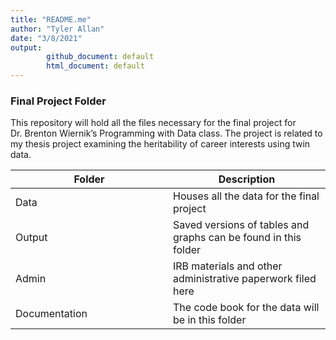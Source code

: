 ```yaml
---
title: "README.me"
author: "Tyler Allan"
date: "3/8/2021"
output:
        github_document: default
        html_document: default
---
```


### Final Project Folder

This repository will hold all the files necessary for the final project for Dr. Brenton Wiernik's Programming with Data class. The project is related to my thesis project examining the heritability of career interests using twin data.


| Folder   | Description |
| ----------- | ----------- |
| Data     | Houses all the data for the final project |
| Output  | Saved versions of tables and graphs can be found in this folder |
| Admin  | IRB materials and other administrative paperwork filed here |
| Documentation | The code book for the data will be in this folder |